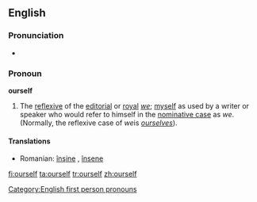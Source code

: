 ==English==

===Pronunciation===
* {{audio|en-us-ourself.ogg|Audio (US)}}

===Pronoun===
'''ourself'''

# The [[reflexive]] of the [[editorial]] or [[royal]] ''[[we]]''; [[myself]] as used by a writer or speaker who would refer to himself in the [[nominative case]] as ''we''. (Normally, the reflexive case of ''we ''is ''[[ourselves]]'').

====Translations====
*Romanian: [[înşine]] {{m}}, [[însene]] {{f}}

[[Category:English first person pronouns]]

[[fi:ourself]]
[[ta:ourself]]
[[tr:ourself]]
[[zh:ourself]]